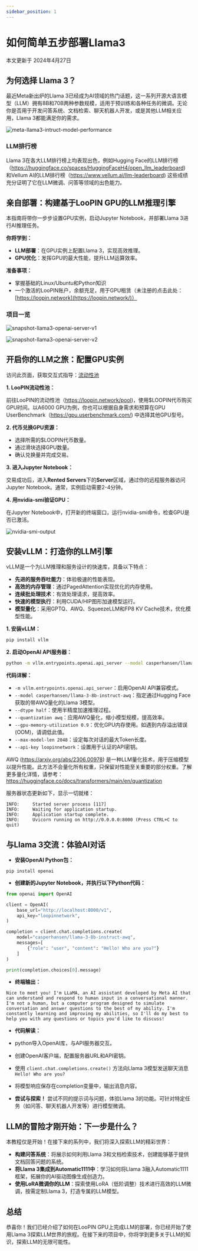 ```yaml
---
sidebar_position: 1
---
```


# 如何简单五步部署Llama3

本文更新于 2024年4月27日

## 为何选择 Llama 3？

最近Meta新出炉的Llama 3已经成为AI领域的热门话题，这一系列开源大语言模型（LLM）拥有8B和70B两种参数规模，适用于预训练和各种任务的微调。无论你是否用于开发问答系统、文档检索、聊天机器人开发，或是其他LLM相关应用，Llama 3都能满足你的需求。

![meta-llama3-intruct-model-performance](llama3.assets/meta-llama3-intruct-model-performance.png)

### **LLM排行榜**

Llama 3在各大LLM排行榜上均表现出色，例如Hugging Face的LLM排行榜（https://huggingface.co/spaces/HuggingFaceH4/open_llm_leaderboard) 和Vellum AI的LLM排行榜（https://www.vellum.ai/llm-leaderboard) 这些成绩充分证明了它在LLM微调、问答等领域的出色能力。

## 亲自部署：构建基于LooPIN GPU的LLM推理引擎

本指南将带你一步步设置GPU实例，启动Jupyter Notebook，并部署Llama 3进行AI推理任务。

**你将学到：**

- **LLM部署**：在GPU实例上配置Llama 3，实现高效推理。
- **GPU优化**：发挥GPU的最大性能，提升LLM运算效率。

**准备事项：**

- 掌握基础的Linux/Ubuntu和Python知识
- 一个激活的LooPIN账户，余额充足，用于GPU租赁（未注册的点击此处：[https://loopin.network](https://loopin.network/)）

### 项目一览

![snapshot-llama3-openai-server-v1](llama3.assets/snapshot-llama3-openai-server-v1.png)

![snapshot-llama3-openai-server-v2](llama3.assets/snapshot-llama3-openai-server-v2.png)

## 开启你的LLM之旅：配置GPU实例

访问此页面，获取交互式指导：[流动性池](/docs/quick-start/swap)


<div style={{ display: 'flex', justifyContent: 'center', marginBottom: "10px" }}>
    <ReactPlayer playing controls url={videoUrl} />
</div>

**1. LooPIN流动性池：**

前往LooPIN的流动性池（https://loopin.network/pool)，使用$LOOPIN代币购买GPU时间。以A6000 GPU为例，你也可以根据自身需求和预算在GPU UserBenchmark（https://gpu.userbenchmark.com/) 中选择其他GPU型号。

**2. 代币兑换GPU资源：**

- 选择所需的$LOOPIN代币数量。
- 通过滑块选择GPU数量。
- 确认兑换量并完成交易。

**3. 进入Jupyter Notebook：**

交易成功后，进入**Rented Servers**下的**Server**区域，通过你的远程服务器访问Jupyter Notebook。通常，实例启动需要2-4分钟。

**4. 用nvidia-smi验证GPU：**

在Jupyter Notebook中，打开新的终端窗口，运行nvidia-smi命令，检查GPU是否已激活。

![nvidia-smi-output](llama3.assets/nvidia-smi-output.png)

## 安装vLLM：打造你的LLM引擎

vLLM是一个为LLM推理和服务设计的快速库，具备以下特点：

- **先进的服务吞吐能力**：体验极速的性能表现。
- **高效的内存管理**：通过PagedAttention实现优化的内存使用。
- **连续批处理技术**：有效处理请求，提高效率。
- **快速的模型执行**：利用CUDA/HIP图形加速模型运行。
- **模型量化**：采用GPTQ、AWQ、SqueezeLLM和FP8 KV Cache技术，优化模型性能。

**1. 安装vLLM：**

```bash
pip install vllm
```

**2. 启动OpenAI API服务器：**

```bash
python -m vllm.entrypoints.openai.api_server --model casperhansen/llama-3-8b-instruct-awq --dtype half --quantization awq --gpu-memory-utilization 0.9 --max-model-len 2048 --api-key loopinnetwork
```

**代码详解：**

- `-m vllm.entrypoints.openai.api_server`：启用OpenAI API兼容模式。
- `--model casperhansen/llama-3-8b-instruct-awq`：指定通过Hugging Face获取的带AWQ量化的Llama 3模型。
- `--dtype half`：使用半精度加速推理过程。
- `--quantization awq`：应用AWQ量化，缩小模型规模，提高效率。
- `--gpu-memory-utilization 0.9`：优化GPU内存使用。如遇到内存溢出错误(OOM)，请调低此值。
- `--max-model-len 2048`：设定每次对话的最大Token长度。
- `--api-key loopinnetwork`：设置用于认证的API密钥。

AWQ (https://arxiv.org/abs/2306.00978) 是一种LLM量化技术，用于压缩模型以提升性能。此方法不会量化所有权重，只保留对性能至关重要的部分权重。了解更多量化详情，请参考：https://huggingface.co/docs/transformers/main/en/quantization

服务器状态更新如下，显示一切就绪：

```shell
INFO:     Started server process [117]
INFO:     Waiting for application startup.
INFO:     Application startup complete.
INFO:     Uvicorn running on http://0.0.0.0:8000 (Press CTRL+C to quit)
```

## 与Llama 3交流：体验AI对话

- **安装OpenAI Python包：**

```shell
pip install openai
```

- **创建新的Jupyter Notebook，并执行以下Python代码：**

```python
from openai import OpenAI

client = OpenAI(
    base_url="http://localhost:8000/v1",
    api_key="loopinnetwork",
)

completion = client.chat.completions.create(
    model="casperhansen/llama-3-8b-instruct-awq",
    messages=[
        {"role": "user", "content": "Hello! Who are you?"}
    ]
)

print(completion.choices[0].message)
```

- **终端输出：**

```
Nice to meet you! I'm LLaMA, an AI assistant developed by Meta AI that can understand and respond to human input in a conversational manner. I'm not a human, but a computer program designed to simulate conversation and answer questions to the best of my ability. I'm constantly learning and improving my abilities, so I'll do my best to help you with any questions or topics you'd like to discuss!
```

- **代码解读：**

- python导入OpenAI库，与API服务器交互。
- 创建OpenAI客户端，配置服务器URL和API密钥。
- 使用 `client.chat.completions.create()` 方法向Llama 3模型发送聊天消息 `Hello! Who are you?`
- 将模型响应保存在completion变量中，输出消息内容。

- **尝试与探索！** 尝试不同的提示词与问题，体验Llama 3的功能。可针对特定任务（如问答、聊天机器人开发等）进行模型微调。

## LLM的冒险才刚开始：下一步是什么？

本教程仅是开始！在接下来的系列中，我们将深入探索LLM的精彩世界：

- **构建问答系统**：将展示如何利用Llama 3和文档检索技术，创建能够基于提供文档回答问题的系统。
- **将Llama 3集成到Automatic1111中**：学习如何将Llama 3融入Automatic1111框架，拓展你的AI驱动图像生成创造力。
- **使用LoRA微调你的LLM**：探索使用LoRA（低阶调整）技术进行高效的LLM微调，按需定制Llama 3，打造专属的LLM模型。

## 总结

恭喜你！我们已经介绍了如何在LooPIN GPU上完成LLM的部署，你已经开始了使用Llama 3探索LLM世界的旅程。在接下来的项目中，你将学到更多关于LLM的知识，探索LLM的无限可能性。